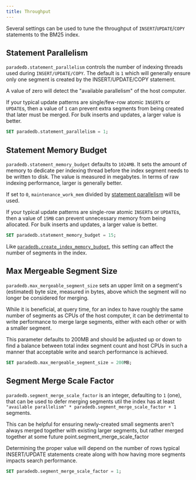 ```yaml
---
title: Throughput
---
```


Several settings can be used to tune the throughput of `INSERT`/`UPDATE`/`COPY` statements to the BM25 index.

## Statement Parallelism

`paradedb.statement_parallelism` controls the number of indexing threads used during `INSERT/UPDATE/COPY`. The default is `1` which will generally ensure only one
segment is created by the INSERT/UPDATE/COPY statement.

A value of zero will detect the "available parallelism" of the host computer.

If your typical update patterns are single/few-row atomic `INSERT`s or `UPDATE`s, then a value of `1` can prevent extra segments from being created that later must be merged.
For bulk inserts and updates, a larger value is better.

```sql
SET paradedb.statement_parallelism = 1;
```

## Statement Memory Budget

`paradedb.statement_memory_budget` defaults to `1024MB`. It sets the amount of memory to dedicate per indexing thread before the index segment needs to be
written to disk. The value is measured in megabytes. In terms of raw indexing performance, larger is generally better.

If set to `0`, `maintenance_work_mem` divided by [statement parallelism](#statement-parallelism) will be used.

If your typical update patterns are single-row atomic `INSERT`s or `UPDATE`s, then a value of `15MB` can prevent unnecessary memory from being allocated. For bulk inserts
and updates, a larger value is better.

```sql
SET paradedb.statement_memory_budget = 15;
```

Like [`paradedb.create_index_memory_budget`](/documentation/configuration/index#indexing-memory-per-thread), this setting can affect the number of segments in the index.

## Max Mergeable Segment Size

`paradedb.max_mergeable_segment_size` sets an upper limit on a segment's (estimated) byte size, measured in bytes, above which the segment will no longer be considered
for merging.

While it is beneficial, at query time, for an index to have roughly the same number of segments as CPUs of the host computer, it can be detrimental to write performance
to merge large segments, either with each other or with a smaller segment.

This parameter defaults to 200MB and should be adjusted up or down to find a balance between total index segment count and host CPUs in such a manner that acceptable
write and search performance is achieved.

```sql
SET paradedb.max_mergeable_segment_size = 200MB;
```

## Segment Merge Scale Factor

`paradedb.segment_merge_scale_factor` is an integer, defaulting to `1` (one), that can be used to defer merging segments util the index has at least `"available parallelism" * paradedb.segment_merge_scale_factor + 1` segments.

This can be helpful for ensuring newly-created small segments aren't always merged together with existing larger segments, but rather merged together at some future point.segment_merge_scale_factor

Determining the proper value will depend on the number of rows typical INSERT/UPDATE statements create along with how having more segments impacts search performance.

```sql
SET paradedb.segment_merge_scale_factor = 1;
```

